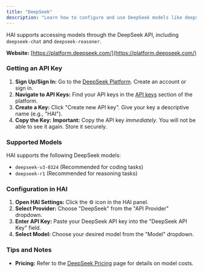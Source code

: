 ```yaml
---
title: "DeepSeek"
description: "Learn how to configure and use DeepSeek models like deepseek-chat and deepseek-reasoner with HAI."
---
```


HAI supports accessing models through the DeepSeek API, including `deepseek-chat` and `deepseek-reasoner`.

**Website:** [https://platform.deepseek.com/](https://platform.deepseek.com/)

### Getting an API Key

1.  **Sign Up/Sign In:** Go to the [DeepSeek Platform](https://platform.deepseek.com/). Create an account or sign in.
2.  **Navigate to API Keys:** Find your API keys in the [API keys](https://platform.deepseek.com/api_keys) section of the platform.
3.  **Create a Key:** Click "Create new API key". Give your key a descriptive name (e.g., "HAI").
4.  **Copy the Key:** **Important:** Copy the API key _immediately_. You will not be able to see it again. Store it securely.

### Supported Models

HAI supports the following DeepSeek models:

- `deepseek-v3-0324` (Recommended for coding tasks)
- `deepseek-r1` (Recommended for reasoning tasks)

### Configuration in HAI

1.  **Open HAI Settings:** Click the ⚙️ icon in the HAI panel.
2.  **Select Provider:** Choose "DeepSeek" from the "API Provider" dropdown.
3.  **Enter API Key:** Paste your DeepSeek API key into the "DeepSeek API Key" field.
4.  **Select Model:** Choose your desired model from the "Model" dropdown.

### Tips and Notes

- **Pricing:** Refer to the [DeepSeek Pricing](https://api-docs.deepseek.com/quick_start/pricing/) page for details on model costs.
